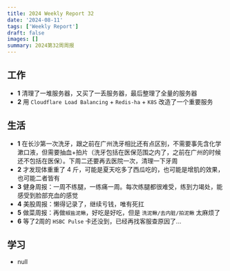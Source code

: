 ```yaml
---
title: 2024 Weekly Report 32
date: '2024-08-11'
tags: ['Weekly Report']
draft: false
images: []
summary: 2024第32周周报
---
```


<TOCInline toc={props.toc}/>

## 工作

- **1** 清理了一堆服务器，又买了一丢服务器，最后整理了全量的服务器
- **2** 用 `Cloudflare Load Balancing` + `Redis-ha` + `K8S` 改造了一个重要服务




## 生活

- **1** 在长沙第一次洗牙，跟之前在广州洗牙相比还有点区别，不需要事先含化学漱口液，但需要抽血+拍片（洗牙包括在医保范围之内了，之前在广州的时候还不包括在医保）。下周二还要再去医院一次，清理一下牙周
- **2** 才发现体重重了 4 斤，可能是夏天吃多了西瓜吃的，也可能是增肌的效果，也可能二者皆有
- **3** 健身周报：一周不练腿，一练痛一周。每次练腿都很难受，练到力竭处，能感受到脸部充血的感觉
- **4** 美股周报：懒得记录了，继续亏钱，唯有死扛
- **5** 做菜周报：再做`椒盐泥鳅`，好吃是好吃，但是 `洗泥鳅/去内脏/拍泥鳅` 太麻烦了
- **6** 等了2周的 `HSBC Pulse` 卡还没到，已经再找客服查原因了...



## 学习

-  null













